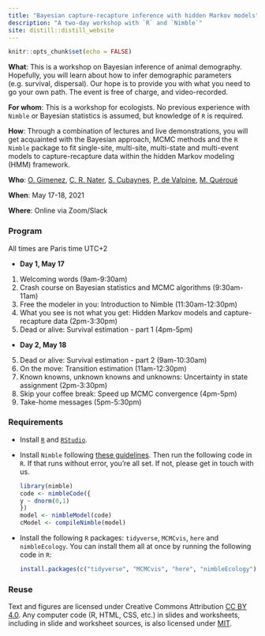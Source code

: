 ```yaml
---
title: "Bayesian capture-recapture inference with hidden Markov models"
description: "A two-day workshop with `R` and `Nimble`"
site: distill::distill_website
---
```


```r
knitr::opts_chunk$set(echo = FALSE)
```

**What**: This is a workshop on Bayesian inference of animal demography. Hopefully, you will learn about how to infer demographic parameters (e.g. survival, dispersal). Our hope is to provide you with what you need to go your own path. The event is free of charge, and video-recorded. 

**For whom**: This is a workshop for ecologists. No previous experience with `Nimble` or Bayesian statistics is assumed, but knowledge of `R` is required. 

**How**: Through a combination of lectures and live demonstrations, you will get acquainted with the Bayesian approach, MCMC methods and the `R` `Nimble` package to fit single-site, multi-site, multi-state and multi-event models to capture-recapture data within the hidden Markov modeling (HMM) framework. 

**Who**: [O. Gimenez](https://twitter.com/oaggimenez), [C. R. Nater](https://twitter.com/chloe_nater), [S. Cubaynes](https://twitter.com/sarahcubaynes), [P. de Valpine](https://twitter.com/r_nimble), [M. Quéroué](https://twitter.com/maudqueroue)    

**When**: May 17-18, 2021

**Where**: Online via Zoom/Slack

### Program 

All times are Paris time UTC+2

+ **Day 1, May 17**
1. Welcoming words (9am-9:30am)
2. Crash course on Bayesian statistics and MCMC algorithms (9:30am-11am)
3. Free the modeler in you: Introduction to Nimble (11:30am-12:30pm)
4. What you see is not what you get: Hidden Markov models and capture-recapture data (2pm-3:30pm)
5. Dead or alive: Survival estimation - part 1 (4pm-5pm)

+ **Day 2, May 18**
5. Dead or alive: Survival estimation - part 2 (9am-10:30am)
6. On the move: Transition estimation (11am-12:30pm)
7. Known knowns, unknown knowns and unknowns: Uncertainty in state assignment (2pm-3:30pm)
8. Skip your coffee break: Speed up MCMC convergence (4pm-5pm)
9. Take-home messages (5pm-5:30pm)

### Requirements

+ Install [`R`](https://cloud.r-project.org/) and [`RStudio`](https://rstudio.com/products/rstudio/download/#download). 

+ Install `Nimble` following [these guidelines](https://r-nimble.org/download). Then run the following code in `R`. If that runs without error, you're all set. If not, please get in touch with us.

    ```r
    library(nimble)
    code <- nimbleCode({
    y ~ dnorm(0,1)
    })
    model <- nimbleModel(code)
    cModel <- compileNimble(model)
    ```
    
+ Install the following `R` packages: `tidyverse`, `MCMCvis`, `here` and `nimbleEcology`. You can install them all at once by running the following code in `R`:

    ```r
    install.packages(c("tidyverse", "MCMCvis", "here", "nimbleEcology"))
    ```

### Reuse {.appendix}

Text and figures are licensed under Creative Commons Attribution [CC BY 4.0](https://creativecommons.org/licenses/by/4.0/). Any computer code (R, HTML, CSS, etc.) in slides and worksheets, including in slide and worksheet sources, is also licensed under [MIT](https://github.com/oliviergimenez/bayesian-cr-workshop/blob/master/LICENSE.md). 

